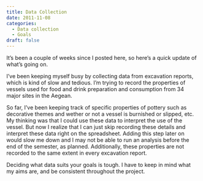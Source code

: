 ```yaml
---
title: Data Collection
date: 2011-11-08
categories:
  - Data collection
  - Goals
draft: false
---
```


It's been a couple of weeks since I posted here, so here's a quick update of what's going on.

I've been keeping myself busy by collecting data from excavation reports, which is kind of slow and tedious.
I'm trying to record the properties of vessels used for food and drink preparation and consumption from 34 major sites in the Aegean.

So far, I've been keeping track of specific properties of pottery such as decorative themes and wether or not a vessel is burnished or slipped, etc.
My thinking was that I could use these data to interpret the use of the vessel.
But now I realize that I can just skip recording these details and interpret these data right on the spreadsheet.
Adding this step later on would slow me down and I may not be able to run an analysis before the end of the semester, as planned.
Additionally, these properties are not recorded to the same extent in every excavation report.

Deciding what data suits your goals is tough.
I have to keep in mind what my aims are, and be consistent throughout the project.
